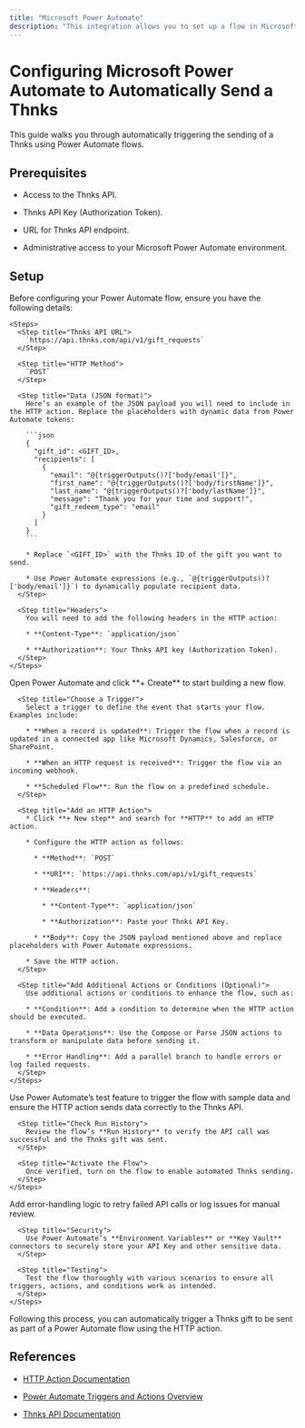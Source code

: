 ```yaml
---
title: "Microsoft Power Automate"
description: "This integration allows you to set up a flow in Microsoft Power Automate that automatically triggers sending a Thnks via an HTTP action. By leveraging the Thnks API, it enables personalized appreciation messages to be sent to recipients based on trigger events, using dynamic data from Power Automate."
---
```


# Configuring Microsoft Power Automate to Automatically Send a Thnks

This guide walks you through automatically triggering the sending of a Thnks using Power Automate flows.

## Prerequisites

* Access to the Thnks API.

* Thnks API Key (Authorization Token).

* URL for Thnks API endpoint.

* Administrative access to your Microsoft Power Automate environment.

## Setup

<Steps>
  <Step title="Prepare HTTP Request Data">
    Before configuring your Power Automate flow, ensure you have the following details:

    <Steps>
      <Step title="Thnks API URL">
        `https://api.thnks.com/api/v1/gift_requests`
      </Step>

      <Step title="HTTP Method">
        `POST`
      </Step>

      <Step title="Data (JSON format)">
        Here’s an example of the JSON payload you will need to include in the HTTP action. Replace the placeholders with dynamic data from Power Automate tokens:

        ```json
        {  
          "gift_id": <GIFT_ID>,  
          "recipients": [  
            {  
              "email": "@{triggerOutputs()?['body/email']}",  
              "first_name": "@{triggerOutputs()?['body/firstName']}",  
              "last_name": "@{triggerOutputs()?['body/lastName']}",  
              "message": "Thank you for your time and support!",  
              "gift_redeem_type": "email"  
            }  
          ]  
        }  
        ```

        * Replace `<GIFT_ID>` with the Thnks ID of the gift you want to send.

        * Use Power Automate expressions (e.g., `@{triggerOutputs()?['body/email']}`) to dynamically populate recipient data.
      </Step>

      <Step title="Headers">
        You will need to add the following headers in the HTTP action:

        * **Content-Type**: `application/json`

        * **Authorization**: Your Thnks API key (Authorization Token).
      </Step>
    </Steps>
  </Step>

  <Step title="Create a Flow in Power Automate">
    <Steps>
      <Step title="Log into Power Automate and Create a New Flow">
        Open Power Automate and click **+ Create** to start building a new flow.
      </Step>

      <Step title="Choose a Trigger">
        Select a trigger to define the event that starts your flow. Examples include:

        * **When a record is updated**: Trigger the flow when a record is updated in a connected app like Microsoft Dynamics, Salesforce, or SharePoint.

        * **When an HTTP request is received**: Trigger the flow via an incoming webhook.

        * **Scheduled Flow**: Run the flow on a predefined schedule.
      </Step>

      <Step title="Add an HTTP Action">
        * Click **+ New step** and search for **HTTP** to add an HTTP action.

        * Configure the HTTP action as follows:

          * **Method**: `POST`

          * **URI**: `https://api.thnks.com/api/v1/gift_requests`

          * **Headers**:

            * **Content-Type**: `application/json`

            * **Authorization**: Paste your Thnks API Key.

          * **Body**: Copy the JSON payload mentioned above and replace placeholders with Power Automate expressions.

        * Save the HTTP action.
      </Step>

      <Step title="Add Additional Actions or Conditions (Optional)">
        Use additional actions or conditions to enhance the flow, such as:

        * **Condition**: Add a condition to determine when the HTTP action should be executed.

        * **Data Operations**: Use the Compose or Parse JSON actions to transform or manipulate data before sending it.

        * **Error Handling**: Add a parallel branch to handle errors or log failed requests.
      </Step>
    </Steps>
  </Step>

  <Step title="Test and Activate the Flow">
    <Steps>
      <Step title="Run the Flow Manually or with Test Data">
        Use Power Automate’s test feature to trigger the flow with sample data and ensure the HTTP action sends data correctly to the Thnks API.
      </Step>

      <Step title="Check Run History">
        Review the flow’s **Run History** to verify the API call was successful and the Thnks gift was sent.
      </Step>

      <Step title="Activate the Flow">
        Once verified, turn on the flow to enable automated Thnks sending.
      </Step>
    </Steps>
  </Step>

  <Step title="Best Practices">
    <Steps>
      <Step title="Error Handling">
        Add error-handling logic to retry failed API calls or log issues for manual review.
      </Step>

      <Step title="Security">
        Use Power Automate’s **Environment Variables** or **Key Vault** connectors to securely store your API Key and other sensitive data.
      </Step>

      <Step title="Testing">
        Test the flow thoroughly with various scenarios to ensure all triggers, actions, and conditions work as intended.
      </Step>
    </Steps>
  </Step>
</Steps>

Following this process, you can automatically trigger a Thnks gift to be sent as part of a Power Automate flow using the HTTP action.

## References

* [HTTP Action Documentation](https://learn.microsoft.com/en-us/power-automate/using-http-actions)

* [Power Automate Triggers and Actions Overview](https://learn.microsoft.com/en-us/power-automate/overview)

* [Thnks API Documentation](/api-reference/endpoint/create_gift_request)